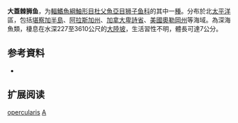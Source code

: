 {{Speciesbox
| name = 大蓋棘狮鱼
| status = NE
| status_system = IUCN3.1
| image = Acantholiparis opercularis.jpg
| genus = Acantholiparis
| species = opercularis
| authority = Gilbert & Burke, 1912
| synonyms = 
}}

'''大蓋棘狮鱼'''，为[[輻鰭魚綱|輻鰭魚綱]][[鮋形目|鮋形目]][[杜父魚亞目|杜父魚亞目]][[狮子鱼科|狮子鱼科]]的其中一[[種|種]]。分布於北[[太平洋|太平洋]]區，包括[[堪察加半島|堪察加半島]]、[[阿拉斯加州|阿拉斯加州]]、[[加拿大|加拿大]][[卑詩省|卑詩省]]、[[美國|美國]][[奧勒岡州|奧勒岡州]]等海域。為深海魚類，棲息在水深227至3610公尺的[[大陸坡|大陸坡]]，生活習性不明，體長可達7公分。

== 参考資料 ==
*{{FishBase_species|genus=Acantholiparis|species=opercularis|year=2011|month=12}}

== 扩展阅读 ==
{{refbegin}}
{{wikispecies-inline|Acantholiparis opercularis|大蓋棘狮鱼}}
{{refend}}
{{Taxonbar|from=Q2501624}}

[[Category:棘狮鱼属|opercularis]]
[[Category:1912年描述的魚類|A]]


{{鮋形目小作品}}